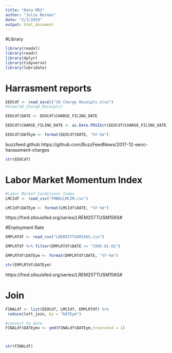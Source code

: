 ```yaml
---
title: "Data MD1"
author: "Julie Norman"
date: "2/3/2019"
output: html_document
---
```


#Library

```r
library(readxl)
library(readr)
library(dplyr)
library(tidyverse)
library(lubridate)
```

# Harrasment reports 

```r
EEOCdf <- read_excel("SH Charge Receipts.xlsx")
#View(SH_Charge_Receipts)
```

```r
EEOCdf$DATE <- EEOCdf$CHARGE_FILING_DATE
```


```r
EEOCdf$CHARGE_FILING_DATE <- as.Date.POSIXct(EEOCdf$CHARGE_FILING_DATE, "%Y-%m-%d", tz = "GMT")
```

```r
EEOCdf$DATEym <- format(EEOCdf$DATE, "%Y-%m")
```


buzzfeed github
https://github.com/BuzzFeedNews/2017-12-eeoc-harassment-charges 


```r
str(EEOCdf)
```

# Labor Market Momentum Index

```r
#Labor Market Conditions Index
LMCIdf <- read_csv("FRBKCLMCIM.csv")


```

```r
LMCIdf$DATEym <- format(LMCIdf$DATE, "%Y-%m")
```

https://fred.stlouisfed.org/series/LREM25TTUSM156S#


#Enployment Rate

```r
EMPLRTdf <- read_csv("LREM25TTUSM156S.csv")
```

```r
EMPLRTdf %>% filter(EMPLRTdf$DATE >= "1995-01-01")
```

```r
EMPLRTdf$DATEym <- format(EMPLRTdf$DATE, "%Y-%m")

str(EMPLRTdf$DATEym)
```


https://fred.stlouisfed.org/series/LREM25TTUSM156S#

# Join

```r

FINALdf <- list(EEOCdf, LMCIdf, EMPLRTdf) %>% 
 reduce(left_join, by = "DATEym") 

#convert to date
FINALdf$DATEymx <- ymd(FINALdf$DATEym,truncated = 1)



str(FINALdf)

```








